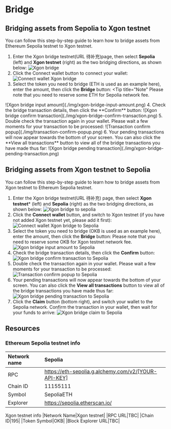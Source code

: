 # Bridge
## Bridging assets from Sepolia to Xgon testnet
You can follow this step-by-step guide to learn how to bridge assets from Ethereum Sepolia testnet to Xgon testnet.
1. Enter the Xgon bridge testnet(URL 待补充)page, then select **Sepolia** (left) and **Xgon testnet** (right) as the two bridging directions, as shown below:
![Xgon bridge](./img/xgon-bridge.png)
2. Click the Connect wallet button to connect your wallet:
![Connect wallet Xgon bridge](./img/connect-wallet-xgon-bridge.png)
3. Select the token you need to bridge (ETH is used as an example here), enter the amount, then click the **Bridge** button:
<Tip title="Note" Please note that you need to reserve some ETH for Sepolia network fee.
</Tip>
![Xgon bridge input amount](./img/xgon-bridge-input-amount.png)
4. Check the bridge transaction details, then click the **Confirm** button:
![Xgon bridge confirm transaction](./img/xgon-bridge-confirm-transaction.png)
5. Double check the transaction again in your wallet. Please wait a few moments for your transaction to be processed:
![Transaction confirm popup](./img/transaction-confirm-popup.png)
6. Your pending transactions will now appear towards the bottom of your screen. You can also click the **View all transactions** button to view all of the bridge transactions you have made thus far:
![Xgon bridge pending transaction](./img/xgon-bridge-pending-transaction.png)

## Bridging assets from Xgon testnet to Sepolia
You can follow this step-by-step guide to learn how to bridge assets from Xgon testnet to Ethereum Sepolia testnet.
1. Enter the Xgon bridge testnet(URL 待补充) page, then select **Xgon testnet*** (left) and **Sepolia** (right) as the two bridging directions, as shown below:
![Xgon bridge to sepolia](./img/xgon-bridge-to-sepolia.png)
2. Click the **Connect wallet** button, and switch to Xgon testnet (if you have not added Xgon testnet yet, please add it first):
![Connect wallet Xgon bridge to Sepolia](./img/connect-wallet-xgon-bridge-to-sepolia.png)
3. Select the token you need to bridge (OKB is used as an example here), enter the amount, then click the **Bridge** button:
<Tip title="Note" >Please note that you need to reserve some OKB for Xgon testnet network fee.</Tip>
![Xgon bridge input amount to Sepolia](./img/xgon-bridge-input-amount-to-sepolia.png)
4. Check the bridge transaction details, then click the **Confirm** button:
![Xgon bridge confirm transaction to Sepolia](./img/xgon-bridge-confirm-transaction-to-sepolia.png)
5. Double check the transaction again in your wallet. Please wait a few moments for your transaction to be processed:
![Transaction confirm popup to Sepolia](./img/transaction-confirm-popup-to-sepolia.png)
6. Your pending transactions will now appear towards the bottom of your screen. You can also click the **View all transactions** button to view all of the bridge transactions you have made thus far:
![Xgon bridge pending transaction to Sepolia](./img/xgon-bridge-pending-transaction-to-sepolia.png)
7. Click the **Claim** button (bottom right), and switch your wallet to the Sepolia network. Confirm the transaction in your wallet, then wait for your funds to arrive:
![Xgon bridge claim to Sepolia](./img/xgon-bridge-claim-to-sepolia.png)

## Resources
### Ethereum Sepolia testnet info
|Network name|Sepolia|
|:----|:----|
|RPC|https://eth-sepolia.g.alchemy.com/v2/[YOUR-API-KEY]|
|Chain ID|11155111|
|Symbol|SepoliaETH|
|Explorer|https://sepolia.etherscan.io/|

Xgon testnet info
|Network Name|Xgon testnet|
|RPC URL|TBC|
|Chain ID|195|
|Token Symbol|OKB|
|Block Explorer URL|TBC|

